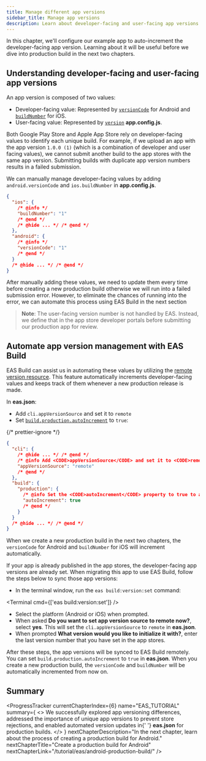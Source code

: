 ```yaml
---
title: Manage different app versions
sidebar_title: Manage app versions
description: Learn about developer-facing and user-facing app versions and how to manage them automatically.
---
```



In this chapter, we'll configure our example app to auto-increment the developer-facing app version. Learning about it will be useful before we dive into production build in the next two chapters.

## Understanding developer-facing and user-facing app versions

An app version is composed of two values:

- Developer-facing value: Represented by [`versionCode`](/versions/latest/config/app/#versioncode) for Android and [`buildNumber`](/versions/latest/config/app/#buildnumber) for iOS.
- User-facing value: Represented by [`version`](/versions/latest/config/app/#version) **app.config.js**.

Both Google Play Store and Apple App Store rely on developer-facing values to identify each unique build. For example, if we upload an app with the app version `1.0.0 (1)` (which is a combination of developer and user facing values), we cannot submit another build to the app stores with the same app version. Submitting builds with duplicate app version numbers results in a failed submission.

We can manually manage developer-facing values by adding `android.versionCode` and `ios.buildNumber` in **app.config.js**.

```json app.config.js
{
  "ios": {
    /* @info */
    "buildNumber": "1"
    /* @end */
    /* @hide ... */ /* @end */
  },
  "android": {
    /* @info */
    "versionCode": "1"
    /* @end */
  }
  /* @hide ... */ /* @end */
}
```

After manually adding these values, we need to update them every time before creating a new production build otherwise we will run into a failed submission error. However, to eliminate the chances of running into the error, we can automate this process using EAS Build in the next section

> **Note**: The user-facing version number is not handled by EAS. Instead, we define that in the app store developer portals before submitting our production app for review.

## Automate app version management with EAS Build

EAS Build can assist us in automating these values by utilizing the [remote version resource](/build-reference/app-versions/#remote-version-source). This feature automatically increments developer-facing values and keeps track of them whenever a new production release is made.

In **eas.json**:

- Add `cli.appVersionSource` and set it to `remote`
- Set [`build.production.autoIncrement`](/eas/json/#autoincrement-1) to `true`:

{/* prettier-ignore */}
```json eas.json
{
  "cli": {
    /* @hide ... */ /* @end */
    /* @info Add <CODE>appVersionSource</CODE> and set it to <CODE>remote</CODE>. */
    "appVersionSource": "remote"
    /* @end */
  },
  "build": {
    "production": {
      /* @info Set the <CODE>autoIncrement</CODE> property to true to automatically increment the <CODE>versionCode</CODE> or <CODE>buildNumber</CODE>. */
      "autoIncrement": true
      /* @end */
    }
  }
  /* @hide ... */ /* @end */
}
```

When we create a new production build in the next two chapters, the `versionCode` for Android and `buildNumber` for iOS will increment automatically.

<Collapsible summary="Syncing developer-facing app versions for already published apps to EAS">

If your app is already published in the app stores, the developer-facing app versions are already set. When migrating this app to use EAS Build, follow the steps below to sync those app versions:

- In the terminal window, run the `eas build:version:set` command:

<Terminal cmd={['eas build:version:set']} />

- Select the platform (Android or iOS) when prompted.
- When asked **Do you want to set app version source to remote now?**, select **yes**. This will set the `cli.appVersionSource` to `remote` in **eas.json**.
- When prompted **What version would you like to initialize it with?**, enter the last version number that you have set in the app stores.

After these steps, the app versions will be synced to EAS Build remotely. You can set `build.production.autoIncrement` to `true` in **eas.json**. When you create a new production build, the `versionCode` and `buildNumber` will be automatically incremented from now on.

</Collapsible>

## Summary

<ProgressTracker
  currentChapterIndex={6}
  name="EAS_TUTORIAL"
  summary={
    <>
      We successfully explored app versioning differences, addressed the importance of unique app
      versions to prevent store rejections, and enabled automated version updates in{' '}
      <strong>eas.json</strong> for production builds.
    </>
  }
  nextChapterDescription="In the next chapter, learn about the process of creating a production build for Android."
  nextChapterTitle="Create a production build for Android"
  nextChapterLink="/tutorial/eas/android-production-build/"
/>
